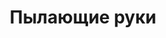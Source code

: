 ---
title: "Пылающие руки"
castTime: "single"
specialization: "light"
rangeUnit: "average"
durationUnit: "concentration"
targetUnit: "sphere"
targetValue: 2
components:
    - "verbal"
---